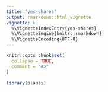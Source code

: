```yaml
---
title: "yes-shares"
output: rmarkdown::html_vignette
vignette: >
  %\VignetteIndexEntry{yes-shares}
  %\VignetteEngine{knitr::rmarkdown}
  %\VignetteEncoding{UTF-8}
---
```


```r
knitr::opts_chunk$set(
  collapse = TRUE,
  comment = "#>"
)
```

```r
library(plausi)
```
